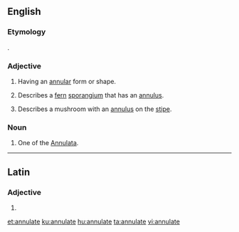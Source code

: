 ==English==

===Etymology===
{{etyl|la|en}} {{lena}} {{term|annulatus}}.

===Adjective===
{{en-adj}}

# Having an [[annular]] form or shape.
# {{context|botany}} Describes a [[fern]] [[sporangium]] that has an [[annulus]].
# {{context|mycology}} Describes a mushroom with an [[annulus]] on the [[stipe]].

===Noun===
{{en-noun}}

# {{context|zoology}} One of the [[Annulata]].

----

==Latin==

===Adjective===
{{la-adj-form|annulāte}}

# {{inflection of|annulatus|annulātus|voc|m|s|lang=la}}

[[et:annulate]]
[[ku:annulate]]
[[hu:annulate]]
[[ta:annulate]]
[[vi:annulate]]